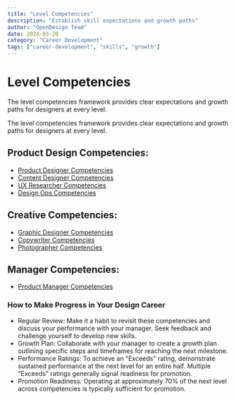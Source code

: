 ```yaml
---
title: "Level Competencies"
description: "Establish skill expectations and growth paths"
author: "OpenDesign Team"
date: 2024-03-20
category: "Career Development"
tags: ["career-development", "skills", "growth"]
---
```


<style>
{`
  .levels-container {
    display: grid;
    gap: 2.5rem;
    padding: 0; /* Changed from 1rem 0 */
  }

  .role-section h2 {
    margin: 0 0 0.75rem 0;
    font-size: 1.5rem;
    color: #111827;
  }

  .role-table {
    background: white;
    border: 1px solid #e5e7eb;
    border-radius: 8px;
    overflow: hidden;
    margin: 0; /* Changed from margin-top: 0 */
  }

  table {
    width: 100%;
    border-collapse: collapse;
    margin: 0;
  }

  thead tr {
    background: #f9fafb;
    border-bottom: 1px solid #e5e7eb;
  }

  th {
    text-align: left;
    padding: 1rem 1.5rem;
    font-weight: 500;
    color: #4b5563;
    margin: 0;
  }

  td {
    padding: 0.875rem 1.5rem;
    border-top: 1px solid #f3f4f6;
  }

  td:first-child {
    color: #6b7280;
    font-family: ui-monospace, monospace;
    font-size: 0.875rem;
  }

  tr:hover td {
    background: #f9fafb;
  }
`}
</style>

# Level Competencies

<div class="gradient-panel outline mb-8">
  <p class="text-[17px] leading-7 text-[#1a1f36]">
    The level competencies framework provides clear expectations and growth paths for designers at every level.
  </p>
</div>
<div class="gradient-panel">
  <p class="text-[17px] leading-7 text-[#1a1f36]">
    The level competencies framework provides clear expectations and growth paths for designers at every level.
  </p>
</div>

## Product Design Competencies:

- [Product Designer Competencies](https://opendesigndocs.com/level-competencies/product-designer-competencies)
- [Content Designer Competencies](https://opendesigndocs.com/level-competencies/content-designer-competencies)
- [UX Researcher Competencies](https://opendesigndocs.com/level-competencies/ux-researcher-competencies)
- [Design Ops Competencies](https://opendesigndocs.com/level-competencies/design-ops-competencies)

## Creative Competencies:

- [Graphic Designer Competencies](https://opendesigndocs.com/level-competencies/graphic-designer-competencies)
- [Copywriter Competencies](https://opendesigndocs.com/level-competencies/copywriter-competencies)
- [Photographer Competencies](https://opendesigndocs.com/level-competencies/photographer-competencies)

## Manager Competencies:

- [Product Manager Competencies](https://opendesigndocs.com/level-competencies/manager-competencies-all)

### How to Make Progress in Your Design Career

- Regular Review: Make it a habit to revisit these competencies and discuss your performance with your manager. Seek feedback and challenge yourself to develop new skills.
- Growth Plan: Collaborate with your manager to create a growth plan outlining specific steps and timeframes for reaching the next milestone.
- Performance Ratings: To achieve an "Exceeds" rating, demonstrate sustained performance at the next level for an entire half. Multiple "Exceeds" ratings generally signal readiness for promotion.
- Promotion Readiness: Operating at approximately 70% of the next level across competencies is typically sufficient for promotion.